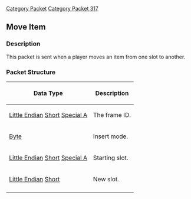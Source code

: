 [[Category Packet]]
[[Category Packet 317]]
{{packet|name=Move item|description=Sent when the player moves an item from one slot to another.|opcode=214|type=Fixed|length=7|revision=317}}
== Move Item ==

=== Description ===

This packet is sent when a player moves an item from one slot to another.

=== Packet Structure ===
{|border=2
! Data Type
! Description
|-
| [[Data Types#Little Endian|Little Endian]] [[Data Types#Standard data types|Short]] [[Data Types#Non Standard Data Types|Special A]]
| The frame ID.
|-
| [[Data Types#Standard data types|Byte]]
| Insert mode.
|-
| [[Data Types#Little Endian|Little Endian]] [[Data Types#Standard data types|Short]] [[Data Types#Non Standard Data Types|Special A]]
| Starting slot.
|-
| [[Data Types#Little Endian|Little Endian]] [[Data Types#Standard data types|Short]]
| New slot.
|-
|}